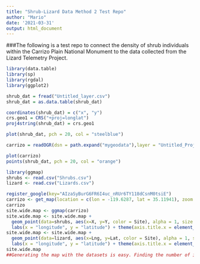 ```yaml
---
title: "Shrub-Lizard Data Method 2 Test Repo"
author: "Mario"
date: '2021-03-31'
output: html_document
---
```

###The following is a test repo to connect the density of shrub individuals within the Carrizo Plain National Monument to the data collected from the Lizard Telemetry Project.

```r
library(data.table)
library(sp)
library(rgdal)
library(ggplot2)
```
```r
shrub_dat = fread("Untitled_layer.csv")
shrub_dat = as.data.table(shrub_dat)
```

```r
coordinates(shrub_dat) = c("x", "y")
crs.geo1 = CRS("+proj=longlat")
proj4string(shrub_dat) = crs.geo1

plot(shrub_dat, pch = 20, col = "steelblue")
```
```r
carrizo = readOGR(dsn = path.expand("mygeodata"),layer = "Untitled_Project_1-polygon")
```
```r
plot(carrizo)
points(shrub_dat, pch = 20, col = "orange")
```
```r
library(ggmap)
shrubs <- read.csv("Shrubs.csv")
lizard <- read.csv("Lizards.csv")

register_google(key="AIzaSyBurG6FR6I4uc_nRUr6TY118dCsnM0tsiE")
carrizo <- get_map(location = c(lon = -119.6287, lat = 35.11941), zoom = 16, maptype = "satellite")
carrizo
site.wide.map <- ggmap(carrizo)
site.wide.map <- site.wide.map +
  geom_point(data=shrubs, aes(x=X, y=Y, color = Site), alpha = 1, size =0.1, shape = 0, color = "green", show.legend = FALSE) +
  labs(x = "longitude", y = "latitude") + theme(axis.title.x = element_blank()) + theme(axis.title.y = element_blank())
site.wide.map <- site.wide.map +
  geom_point(data=lizard, aes(x=Lng, y=Lat, color = Site), alpha = 1, size =0.1, shape = 0, color = "red", show.legend = FALSE) +
  labs(x = "longitude", y = "latitude") + theme(axis.title.x = element_blank()) + theme(axis.title.y = element_blank())
site.wide.map
##Generating the map with the datasets is easy. Finding the number of individuals per area is thr tricky part now.
```
